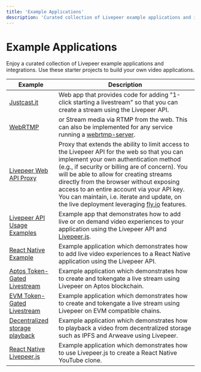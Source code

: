 ```yaml
---
title: 'Example Applications'
description: 'Curated collection of Livepeer example applications and integrations'
---
```


# Example Applications

Enjoy a curated collection of Livepeer example applications and integrations. Use these starter projects to build your own video applications.

| Example                                                                                      | Description                                                                                                                                                                                                                                                                                                                                                                                                                                     |
| -------------------------------------------------------------------------------------------- | ----------------------------------------------------------------------------------------------------------------------------------------------------------------------------------------------------------------------------------------------------------------------------------------------------------------------------------------------------------------------------------------------------------------------------------------------- |
| [Justcast.it](https://github.com/victorges/justcast.it)                                      | Web app that provides code for adding "1-click starting a livestream" so that you can create a stream using the Livepeer API.                                                                                                                                                                                                                                                                                                                   |
| [WebRTMP](https://github.com/livepeer/webrtmp-sdk)                                           | or Stream media via RTMP from the web. This can also be implemented for any service running a [webrtmp-server](https://github.com/livepeer/webrtmp-sdk).                                                                                                                                                                                                                                                                                        |
| [Livepeer Web API Proxy](https://github.com/victorges/livepeer-web-api-proxy)                | Proxy that extends the ability to limit access to the Livepeer API for the web so that you can implement your own authentication method (e.g., if security or billing are of concern). You will be able to allow for creating streams directly from the browser without exposing access to an entire account via your API key. You can maintain, i.e. iterate and update, on the live deployment leveraging [fly.io](https://fly.io/) features. |
| [Livepeer API Usage Examples](https://github.com/livepeer/studio-sample-app)                 | Example app that demonstrates how to add live or on demand video experiences to your application using the Livepeer API and [Livepeer.js](https://livepeerjs.org/).                                                                                                                                                                                                                                                                             |
| [React Native Example](https://github.com/livepeer/livepeer-demo-react-native)               | Example application which demonstrates how to add live video experiences to a React Native application using the Livepeer API.                                                                                                                                                                                                                                                                                                                  |
| [Aptos Token-Gated Livestream](https://github.com/suhailkakar/Livepeer-Aptos)                | Example application which demonstrates how to create and tokengate a live stream using Livepeer on Aptos blockchain.                                                                                                                                                                                                                                                                                                                            |
| [EVM Token-Gated Livestream](https://github.com/suhailkakar/Livepeer-Aptos)                  | Example application which demonstrates how to create and tokengate a live stream using Livepeer on EVM compatible chains.                                                                                                                                                                                                                                                                                                                       |
| [Decentralized storage playback](https://github.com/suhailkakar/livepeer-dStorage-playback/) | Example application which demonstrates how to playback a video from decentralized storage such as IPFS and Arweave using Livepeer.                                                                                                                                                                                                                                                                                                              |
| [React Native Livepeer.js](https://github.com/suhailkakar/Livepeer-YouTube)                  | Example application which demonstrates how to use Livepeer.js to create a React Native YouTube clone.                                                                                                                                                                                                                                                                                                                                           |
